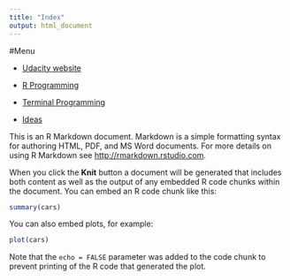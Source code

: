```yaml
---
title: "Index"
output: html_document
---
```

#Menu

* [Udacity website](https://www.udacity.com/course/viewer#!/c-ud651/l-729069797/e-804129319/m-811719066)

* [R Programming](/Users/user/CarlosGottfriedez.github.io/R-File/R.html)

* [Terminal Programming](/Users/user/AllGitHub/ProgrammingKnowledge/Terminal_Programming.html)

* [Ideas](/Users/user/AllGitHub/Ideas.html)

This is an R Markdown document. Markdown is a simple formatting syntax for authoring HTML, PDF, and MS Word documents. For more details on using R Markdown see <http://rmarkdown.rstudio.com>.

When you click the **Knit** button a document will be generated that includes both content as well as the output of any embedded R code chunks within the document. You can embed an R code chunk like this:

```r
summary(cars)
```

You can also embed plots, for example:

```r
plot(cars)
```

Note that the `echo = FALSE` parameter was added to the code chunk to prevent printing of the R code that generated the plot.
